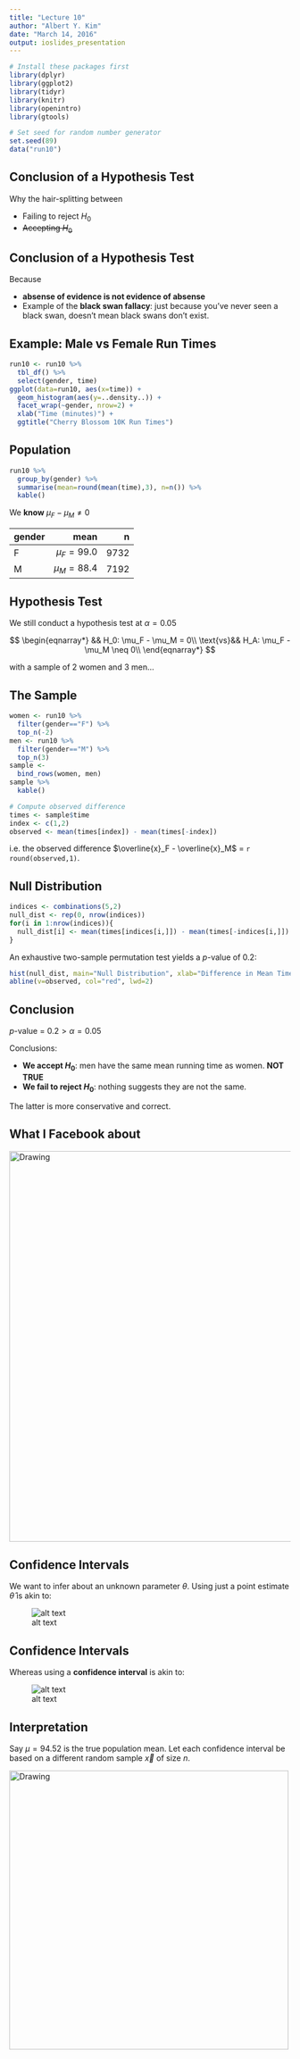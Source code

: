 ```yaml
---
title: "Lecture 10"
author: "Albert Y. Kim"
date: "March 14, 2016"
output: ioslides_presentation
---
```


```r
# Install these packages first
library(dplyr)
library(ggplot2)
library(tidyr)
library(knitr)
library(openintro)
library(gtools)

# Set seed for random number generator
set.seed(89)
data("run10")
```




## Conclusion of a Hypothesis Test

Why the hair-splitting between

* Failing to reject $H_0$
* ~~Accepting $H_0$~~




## Conclusion of a Hypothesis Test

Because 

* **absense of evidence is not evidence of absense**
* Example of the **black swan fallacy**:  just because you've never seen a black
swan, doesn't mean black swans don't exist.




## Example: Male vs Female Run Times

```r
run10 <- run10 %>% 
  tbl_df() %>% 
  select(gender, time)
ggplot(data=run10, aes(x=time)) + 
  geom_histogram(aes(y=..density..)) + 
  facet_wrap(~gender, nrow=2) + 
  xlab("Time (minutes)") + 
  ggtitle("Cherry Blossom 10K Run Times")
```




## Population

```r
run10 %>% 
  group_by(gender) %>% 
  summarise(mean=round(mean(time),3), n=n()) %>% 
  kable()
```

We **know** $\mu_F - \mu_M \neq 0$

|gender |   mean|    n|
|:------|------:|----:|
|F      | $\mu_F = 99.0$| 9732|
|M      | $\mu_M = 88.4$| 7192|




## Hypothesis Test

We still conduct a hypothesis test at $\alpha=0.05$ 

$$
\begin{eqnarray*}
&& H_0: \mu_F - \mu_M = 0\\
\text{vs}&& H_A: \mu_F - \mu_M \neq 0\\
\end{eqnarray*}
$$

with a sample of 2 women and 3 men...



## The Sample

```r
women <- run10 %>% 
  filter(gender=="F") %>% 
  top_n(-2)
men <- run10 %>% 
  filter(gender=="M") %>% 
  top_n(3)
sample <- 
  bind_rows(women, men) 
sample %>% 
  kable()

# Compute observed difference
times <- sample$time
index <- c(1,2)
observed <- mean(times[index]) - mean(times[-index])
```

$\text{}$

i.e. the observed difference $\overline{x}_F - \overline{x}_M$ = `r round(observed,1)`. 



## Null Distribution

```r
indices <- combinations(5,2)
null_dist <- rep(0, nrow(indices))
for(i in 1:nrow(indices)){
  null_dist[i] <- mean(times[indices[i,]]) - mean(times[-indices[i,]])
}
```

An exhaustive two-sample permutation test yields a $p$-value of 0.2:

```r
hist(null_dist, main="Null Distribution", xlab="Difference in Mean Time")
abline(v=observed, col="red", lwd=2)
```




## Conclusion

$p$-value = $0.2 > \alpha =0.05$

Conclusions:

* **We accept $H_0$**: men have the same mean running time as women. **NOT TRUE**
* **We fail to reject $H_0$**: nothing suggests they are not the same.

The latter is more conservative and correct.


## What I Facebook about

<img src="blah.jpg" alt="Drawing" style="width: 700px;"/> 







## Confidence Intervals

We want to infer about an unknown parameter $\theta$. Using just a point estimate
$\widehat{\theta}$ is akin to:

![alt text](spear.jpg)





## Confidence Intervals

Whereas using a **confidence interval** is akin to:

![alt text](net.jpg)





## Interpretation

Say $\mu=94.52$ is the true population mean. Let each confidence interval be 
based on a different random sample $\vec{x}$ of size $n$.

<img src="CI.png" alt="Drawing" style="width: 500px;"/> 


